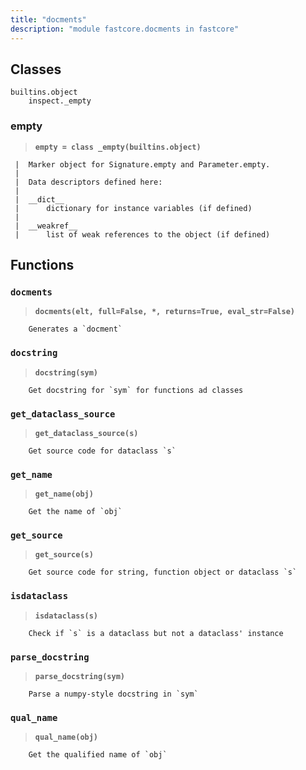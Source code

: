 ```yaml
---
title: "docments"
description: "module fastcore.docments in fastcore"
---
```


## Classes

    builtins.object
        inspect._empty
    
    
### empty
    


```{=html}
<blockquote><strong><code>empty = class _empty(builtins.object)</code></strong></blockquote>
```


    
     |  Marker object for Signature.empty and Parameter.empty.
     |  
     |  Data descriptors defined here:
     |  
     |  __dict__
     |      dictionary for instance variables (if defined)
     |  
     |  __weakref__
     |      list of weak references to the object (if defined)

## Functions

    
### `docments`
    


```{=html}
<blockquote><strong><code>docments(elt, full=False, *, returns=True, eval_str=False)</code></strong></blockquote>
```


    
        Generates a `docment`
    
### `docstring`
    


```{=html}
<blockquote><strong><code>docstring(sym)</code></strong></blockquote>
```


    
        Get docstring for `sym` for functions ad classes
    
### `get_dataclass_source`
    


```{=html}
<blockquote><strong><code>get_dataclass_source(s)</code></strong></blockquote>
```


    
        Get source code for dataclass `s`
    
### `get_name`
    


```{=html}
<blockquote><strong><code>get_name(obj)</code></strong></blockquote>
```


    
        Get the name of `obj`
    
### `get_source`
    


```{=html}
<blockquote><strong><code>get_source(s)</code></strong></blockquote>
```


    
        Get source code for string, function object or dataclass `s`
    
### `isdataclass`
    


```{=html}
<blockquote><strong><code>isdataclass(s)</code></strong></blockquote>
```


    
        Check if `s` is a dataclass but not a dataclass' instance
    
### `parse_docstring`
    


```{=html}
<blockquote><strong><code>parse_docstring(sym)</code></strong></blockquote>
```


    
        Parse a numpy-style docstring in `sym`
    
### `qual_name`
    


```{=html}
<blockquote><strong><code>qual_name(obj)</code></strong></blockquote>
```


    
        Get the qualified name of `obj`

